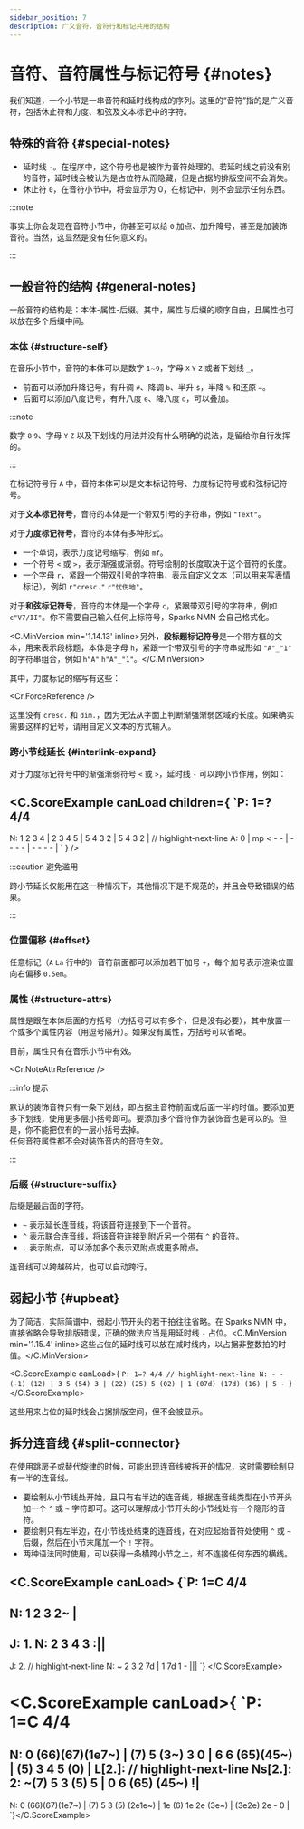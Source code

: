 ```yaml
---
sidebar_position: 7
description: 广义音符，音符行和标记共用的结构
---
```


# 音符、音符属性与标记符号 {#notes}

我们知道，一个小节是一串音符和延时线构成的序列。这里的“音符”指的是广义音符，包括休止符和力度、和弦及文本标记中的字符。

## 特殊的音符 {#special-notes}

- 延时线 `-`。在程序中，这个符号也是被作为音符处理的。若延时线之前没有别的音符，延时线会被认为是占位符从而隐藏，但是占据的排版空间不会消失。
- 休止符 `0`，在音符小节中，将会显示为 0，在标记中，则不会显示任何东西。

:::note

事实上你会发现在音符小节中，你甚至可以给 `0` 加点、加升降号，甚至是加装饰音符。当然，这显然是没有任何意义的。

:::

## 一般音符的结构 {#general-notes}

一般音符的结构是：本体-属性-后缀。其中，属性与后缀的顺序自由，且属性也可以放在多个后缀中间。

### 本体 {#structure-self}

在音乐小节中，音符的本体可以是数字 `1`~`9`，字母 `X` `Y` `Z` 或者下划线 `_`。

- 前面可以添加升降记号，有升调 `#`、降调 `b`、半升 `$`，半降 `%` 和还原 `=`。
- 后面可以添加八度记号，有升八度 `e`、降八度 `d`，可以叠加。

:::note

数字 `8` `9`、字母 `Y` `Z` 以及下划线的用法并没有什么明确的说法，是留给你自行发挥的。

:::

在标记符号行 `A` 中，音符本体可以是文本标记符号、力度标记符号或和弦标记符号。

对于**文本标记符号**，音符的本体是一个带双引号的字符串，例如 `"Text"`。

对于**力度标记符号**，音符的本体有多种形式。

- 一个单词，表示力度记号缩写，例如 `mf`。
- 一个符号 `<` 或 `>`，表示渐强或渐弱。符号绘制的长度取决于这个音符的长度。
- 一个字母 `r`，紧跟一个带双引号的字符串，表示自定义文本（可以用来写表情标记），例如 `r"cresc."` `r"忧伤地"`。

对于**和弦标记符号**，音符的本体是一个字母 `c`，紧跟带双引号的字符串，例如 `c"V7/II"`。你不需要自己输入任何上标符号，Sparks NMN 会自己格式化。

&#xFEFF;<C.MinVersion min='1.14.13' inline>另外，**段标题标记符号**是一个带方框的文本，用来表示段标题，本体是字母 `h`，紧跟一个带双引号的字符串或形如 `"A"_"1"` 的字符串组合，例如 `h"A"` `h"A"_"1"`。</C.MinVersion>

其中，力度标记的缩写有这些：

<Cr.ForceReference />

这里没有 `cresc.` 和 `dim.`，因为无法从字面上判断渐强渐弱区域的长度。如果确实需要这样的记号，请用自定义文本的方式输入。

### 跨小节线延长 {#interlink-expand}

对于力度标记符号中的渐强渐弱符号 `<` 或 `>`，延时线 `-` 可以跨小节作用，例如：

<C.ScoreExample canLoad children={
`P: 1=? 4/4
---
N: 1 2 3 4 | 2 3 4 5 | 5 4 3 2 | 5 4 3 2 |
// highlight-next-line
A: 0 | mp < - - | - - - - | - - - - |
`
} />

:::caution 避免滥用

跨小节延长仅能用在这一种情况下，其他情况下是不规范的，并且会导致错误的结果。

:::

### 位置偏移 {#offset}

任意标记（`A` `La` 行中的）音符前面都可以添加若干加号 `+`，每个加号表示渲染位置向右偏移 `0.5em`。

### 属性 {#structure-attrs}

属性是跟在本体后面的方括号（方括号可以有多个，但是没有必要），其中放置一个或多个属性内容（用逗号隔开）。如果没有属性，方括号可以省略。

目前，属性只有在音乐小节中有效。

<Cr.NoteAttrReference />

:::info 提示

默认的装饰音符只有一条下划线，即占据主音符前面或后面一半的时值。要添加更多下划线，使用更多层小括号即可。要添加多个音符作为装饰音也是可以的。但是，你不能把仅有的一层小括号去掉。  
任何音符属性都不会对装饰音内的音符生效。

:::

### 后缀 {#structure-suffix}

后缀是最后面的字符。

- `~` 表示延长连音线，将该音符连接到下一个音符。
- `^` 表示联合连音线，将该音符连接到附近另一个带有 `^` 的音符。
- `.` 表示附点，可以添加多个表示双附点或更多附点。

连音线可以跨越碎片，也可以自动跨行。

## 弱起小节 {#upbeat}

为了简洁，实际简谱中，弱起小节开头的若干拍往往省略。在 Sparks NMN 中，直接省略会导致排版错误，正确的做法应当是用延时线 `-` 占位。<C.MinVersion min='1.15.4' inline>这些占位的延时线可以放在减时线内，以占据非整数拍的时值。</C.MinVersion>

<C.ScoreExample canLoad>{
`P: 1=? 4/4
// highlight-next-line
N: - - (-1) (12) | 3 5 (54) 3 | (22) (25) 5 (02) | 1 (07d) (17d) (16) | 5 -
`}</C.ScoreExample>

这些用来占位的延时线会占据排版空间，但不会被显示。

## 拆分连音线 {#split-connector}

在使用跳房子或替代旋律的时候，可能出现连音线被拆开的情况，这时需要绘制只有一半的连音线。

- 要绘制从小节线处开始，且只有右半边的连音线，根据连音线类型在小节开头加一个 `^` 或 `~` 字符即可。这可以理解成小节开头的小节线处有一个隐形的音符。
- 要绘制只有左半边，在小节线处结束的连音线，在对应起始音符处使用 `^` 或 `~` 后缀，然后在小节末尾加一个 `!` 字符。
- 两种语法同时使用，可以获得一条横跨小节之上，却不连接任何东西的横线。

<C.ScoreExample canLoad>
{`P: 1=C 4/4
---
N: 1 2 3 2~ |
---
J: 1.
N: 2 3 4 3 :||
---
J: 2.
// highlight-next-line
N: ~ 2 3 2 7d | 1 7d 1 - |||
`}
</C.ScoreExample>

<C.ScoreExample canLoad>{
`P: 1=C 4/4
====
N: 0 (66)(67)(1e7~) | (7) 5 (3~) 3 0 | 6 6 (65)(45~) | (5) 3 4 5 (0) |
L[2.]:
// highlight-next-line
Ns[2.]: 2: ~(7) 5 3 (5) 5 | 0 6 (65) (45~) !|
---
N: 0 (66)(67)(1e7~) | (7) 5 3 (5) (2e1e~) | 1e (6) 1e 2e (3e~) | (3e2e) 2e - 0 |
`}</C.ScoreExample>
